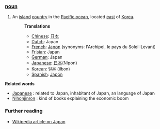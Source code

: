 ===[[noun]]===
# An [[island]] [[country]] in the [[Pacific ocean]], located [[east]] of [[Korea]].
#:'''Translations'''
#:*[[Chinese]]: [[日本]]
#:*[[Dutch]]: Japan
#:*[[French]]: [[Japon]] (synonyms:  l'Archipel, le pays du Soleil Levant)
#:*[[Frisian]]: Japan
#:*[[German]]: Japan
#:*[[Japanese]]: [[日本]](Nipon)
#:*[[Korean]]: [[일본]] (ilbon)
#:*[[Spanish]]: [[Japón]]

'''Related words'''
* [[Japanese]] : related to Japan, inhabitant of Japan, an language of Japan
* [[Nihonjinron]] : kind of books explaining the economic boom

=== Further reading ===

* [[w:Japan|Wikipedia article on Japan]]